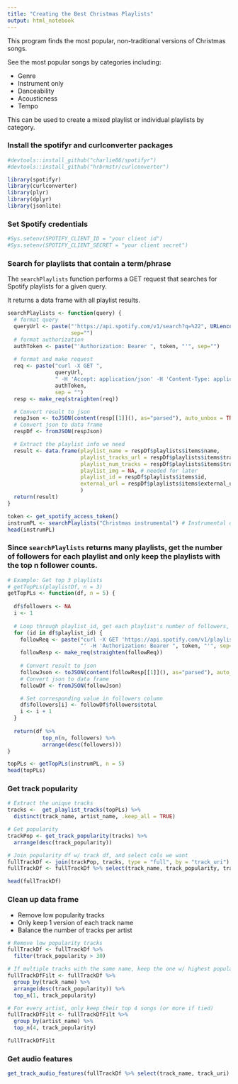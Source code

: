 ```yaml
---
title: "Creating the Best Christmas Playlists"
output: html_notebook
---
```


This program finds the most popular, non-traditional versions of Christmas songs.

See the most popular songs by categories including:

- Genre
- Instrument only
- Danceability
- Acousticness
- Tempo

This can be used to create a mixed playlist or individual playlists by category.

### Install the spotifyr and curlconverter packages
```r
#devtools::install_github("charlie86/spotifyr")
#devtools::install_github("hrbrmstr/curlconverter")
```

```r
library(spotifyr)
library(curlconverter)
library(plyr)
library(dplyr)
library(jsonlite)
```

### Set Spotify credentials

```r
#Sys.setenv(SPOTIFY_CLIENT_ID = "your client id")
#Sys.setenv(SPOTIFY_CLIENT_SECRET = "your client secret")
```

### Search for playlists that contain a term/phrase
The `searchPlaylists` function performs a GET request that searches for Spotify playlists for a given query.

It returns a data frame with all playlist results.
```r
searchPlaylists <- function(query) {
  # format query
  queryUrl <- paste("'https://api.spotify.com/v1/search?q=%22", URLencode(query), "%22&type=playlist'", 
                    sep="")
  # format authorization
  authToken <- paste("'Authorization: Bearer ", token, "'", sep="")
  
  # format and make request
  req <- paste("curl -X GET ", 
               queryUrl, 
               " -H 'Accept: application/json' -H 'Content-Type: application/json' -H ",
               authToken, 
               sep = "")
  resp <- make_req(straighten(req))

  # Convert result to json
  respJson <- toJSON(content(resp[[1]](), as="parsed"), auto_unbox = TRUE, pretty=TRUE) 
  # Convert json to data frame
  respDf <- fromJSON(respJson)

  # Extract the playlist info we need
  result <- data.frame(playlist_name = respDf$playlists$items$name,
                       playlist_tracks_url = respDf$playlists$items$tracks$href,
                       playlist_num_tracks = respDf$playlists$items$tracks$total,
                       playlist_img = NA, # needed for later
                       playlist_id = respDf$playlists$items$id,
                       external_url = respDf$playlists$items$external_urls$spotify
                       )
  return(result)
}
```

```r
token <- get_spotify_access_token()
instrumPL <- searchPlaylists("Christmas instrumental") # Instrumental query
head(instrumPL)
```


### Since `searchPlaylists` returns many playlists, get the number of followers for each playlist and only keep the playlists with the top n follower counts.
```r
# Example: Get top 3 playlists
# getTopPLs(playlistDf, n = 3)
getTopPLs <- function(df, n = 5) {
  
  df$followers <- NA
  i <- 1
  
  # Loop through playlist_id, get each playlist's number of followers, and store result in df
  for (id in df$playlist_id) {
    followReq <- paste("curl -X GET 'https://api.spotify.com/v1/playlists/", id, 
                       "' -H 'Authorization: Bearer ", token, "'", sep="")
    followResp <- make_req(straighten(followReq))
  
    # Convert result to json
    followJson <- toJSON(content(followResp[[1]](), as="parsed"), auto_unbox = TRUE, pretty=TRUE)
    # Convert json to data frame
    followDf <- fromJSON(followJson)

    # Set corresponding value in followers column
    df$followers[i] <- followDf$followers$total
    i <- i + 1
  }
  
  return(df %>% 
           top_n(n, followers) %>% 
           arrange(desc(followers)))
}
```

```r
topPLs <- getTopPLs(instrumPL, n = 5)
head(topPLs)
```

### Get track popularity

```r
# Extract the unique tracks
tracks <-  get_playlist_tracks(topPLs) %>% 
  distinct(track_name, artist_name, .keep_all = TRUE)

# Get popularity
trackPop <- get_track_popularity(tracks) %>% 
  arrange(desc(track_popularity)) 

# Join popularity df w/ track df, and select cols we want
fullTrackDf <- join(trackPop, tracks, type = "full", by = "track_uri")
fullTrackDf <- fullTrackDf %>% select(track_name, track_popularity, track_uri, playlist_name, artist_name, track_open_spotify_url)

head(fullTrackDf)
```

### Clean up data frame
- Remove low popularity tracks
- Only keep 1 version of each track name
- Balance the number of tracks per artist

```r
# Remove low popularity tracks
fullTrackDf <- fullTrackDf %>%
  filter(track_popularity > 30)

# If multiple tracks with the same name, keep the one w/ highest popularity
fullTrackDfFilt <- fullTrackDf %>%
  group_by(track_name) %>% 
  arrange(desc(track_popularity)) %>%
  top_n(1, track_popularity)

# For every artist, only keep their top 4 songs (or more if tied)
fullTrackDfFilt <- fullTrackDfFilt %>% 
  group_by(artist_name) %>% 
  top_n(4, track_popularity)

fullTrackDfFilt
```



### Get audio features
```r
get_track_audio_features(fullTrackDf %>% select(track_name, track_uri) %>% slice(1))
```





